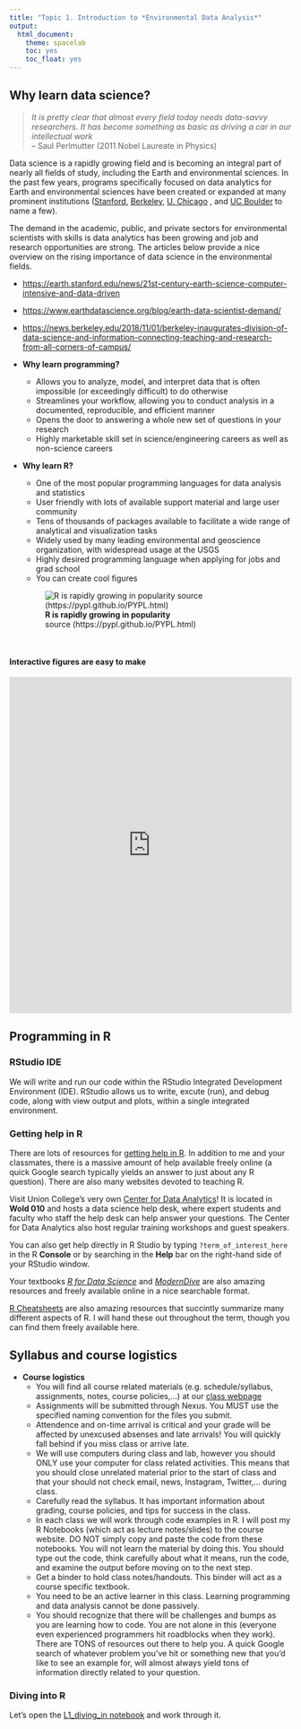 ---
title: "Topic 1. Introduction to *Environmental Data Analysis*"
output:
  html_document:
    theme: spacelab
    toc: yes
    toc_float: yes
---

## Why learn data science?

> *It is pretty clear that almost every field today needs data-savvy researchers. It has become something as basic as driving a car in our intellectual work*  
  -- Saul Perlmutter (2011 Nobel Laureate in Physics)

Data science is a rapidly growing field and is becoming an integral part of nearly all fields of study, including the Earth and environmental sciences.  In the past few years, programs specifically focused on data analytics for Earth and environmental sciences have been created or expanded at many prominent institutions ([Stanford](https://earth.stanford.edu/academics/data-science), [Berkeley](https://bids.berkeley.edu/research/environment-and-society-data-sciences-21st-century-ds421), [U. Chicago](https://epic.uchicago.edu/education/programs-concentrations/data-science-energy-and-environmental-research) , and [UC Boulder](https://www.colorado.edu/earthlab/about-earth-lab) to name a few).  

The demand in the academic, public, and private sectors for environmental scientists with skills is data analytics has been growing and job and research opportunities are strong.  The articles below provide a nice overview on the rising importance of data science in the environmental fields.

  + <https://earth.stanford.edu/news/21st-century-earth-science-computer-intensive-and-data-driven>
  + <https://www.earthdatascience.org/blog/earth-data-scientist-demand/>
  + <https://news.berkeley.edu/2018/11/01/berkeley-inaugurates-division-of-data-science-and-information-connecting-teaching-and-research-from-all-corners-of-campus/>

* **Why learn programming?**
    + Allows you to analyze, model, and interpret data that is often impossible (or exceedingly difficult) to do otherwise
    + Streamlines your workflow, allowing you to conduct analysis in a documented, reproducible, and efficient manner
    + Opens the door to answering a whole new set of questions in your research
    + Highly marketable skill set in science/engineering careers as well as non-science careers
    
    
* **Why learn R?**
    + One of the most popular programming languages for data analysis and statistics
    + User friendly with lots of available support material and large user community
    + Tens of thousands of packages available to facilitate a wide range of analytical and visualization tasks
    + Widely used by many leading environmental and geoscience organization, with widespread usage at the USGS
    + Highly desired programming language when applying for jobs and grad school    
    + You can create cool figures 
      
  ![**R is rapidly growing in popularity**  
  source (https://pypl.github.io/PYPL.html)](http://stahlm.github.io/ENS_215/Lectures/Images/R_PYPL.png) 

&nbsp;

#### **Interactive figures are easy to make**
<iframe src="https://plot.ly/~RPlotBot/501.embed"
        height="600" width="100%"
        scrolling="no" seamless="seamless"
        frameBorder="0">
</iframe>
## Programming in R
### RStudio IDE
We will write and run our code within the RStudio Integrated Development Environment (IDE).  RStudio allows us to write, excute (run), and debug code, along with view output and plots, within a single integrated environment.

### Getting help in R
There are lots of resources for [getting help in R](https://stahlm.github.io/ENS_215/Website/Syllabus.html#useful_links).  In addition to me and your classmates, there is a massive amount of help available freely online (a quick Google search typically yields an answer to just about any R question).  There are also many websites devoted to teaching R.  

Visit Union College's very own [Center for Data Analytics](https://muse.union.edu/cda/)!  It is located in **Wold 010** and hosts a data science help desk, where expert students and faculty who staff the help desk can help answer your questions. The Center for Data Analytics also host regular training workshops and guest speakers.

You can also get help directly in R Studio by typing `?term_of_interest_here` in the R **Console** or by searching in the **Help** bar on the right-hand side of your RStudio window.  

Your textbooks [_R for Data Science_](https://r4ds.had.co.nz/) and [_ModernDive_](https://moderndive.com/) are also amazing resources and freely available online in a nice searchable format.  

[R Cheatsheets](https://www.rstudio.com/resources/cheatsheets/) are also amazing resources that succintly summarize many different aspects of R.  I will hand these out throughout the term, though you can find them freely available here.


## Syllabus and course logistics
* **Course logistics**
    + You will find all course related materials (e.g. schedule/syllabus, assignments, notes, course policies,...) at our [class webpage](https://stahlm.github.io/ENS_215/Website/ENS_215_Site.html)
    + Assignments will be submitted through Nexus.  You MUST use the specified naming convention for the files you submit.
    + Attendence and on-time arrival is critical and your grade will be affected by unexcused absenses and late arrivals!  You will quickly fall behind if you miss class or arrive late.
    + We will use computers during class and lab, however you should ONLY use your computer for class related activities.  This means that you should close unrelated material prior to the start of class and that your should not check email, news, Instagram, Twitter,... during class.
    + Carefully read the syllabus.  It has important information about grading, course policies, and tips for success in the class.
    + In each class we will work through code examples in R.  I will post my R Notebooks (which act as lecture notes/slides) to the course website.  DO NOT simply copy and paste the code from these notebooks.  You will not learn the material by doing this.  You should type out the code, think carefully about what it means, run the code, and examine the output before moving on to the next step.
    + Get a binder to hold class notes/handouts.  This binder will act as a course specific textbook.
    + You need to be an active learner in this class.  Learning programming and data analysis cannot be done passively.  
    + You should recognize that there will be challenges and bumps as you are learning how to code.  You are not alone in this (everyone even experienced programmers hit roadblocks when they work).  There are TONS of resources out there to help you.  A quick Google search of whatever problem you've hit or something new that you'd like to see an example for, will almost always yield tons of information directly related to your question.



### Diving into R
Let's open the [L1_diving_in notebook](https://stahlm.github.io/ENS_215/Lectures/L1_diving_in.html) and work through it. 






